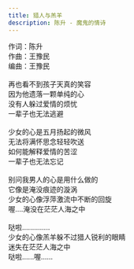 ```yaml
---
title: 猎人与羔羊
description: 陈升 - 魔鬼的情诗
---
```


作词：陈升<br />作曲：王豫民<br />编曲：王豫民<br /><br />再也看不到孩子天真的笑容<br />因为他遗落一颗单纯的心<br />没有人躲过爱情的烦忧<br />一辈子也无法逃避<br /><br />少女的心是五月扬起的微风<br />无法将满怀思念轻轻吹送<br />如何能解释爱情的苦涩<br />一辈子也无法忘记<br /><br />别问我男人的心是用什么做的<br />它像是淹没痕迹的漩涡<br />少女的心像浮萍激流中不断的回旋<br />喔....淹没在茫茫人海之中<br /><br />哒啦..............<br />少女的心像羔羊躲不过猎人锐利的眼睛<br />迷失在茫茫人海之中<br />哒啦......喔......